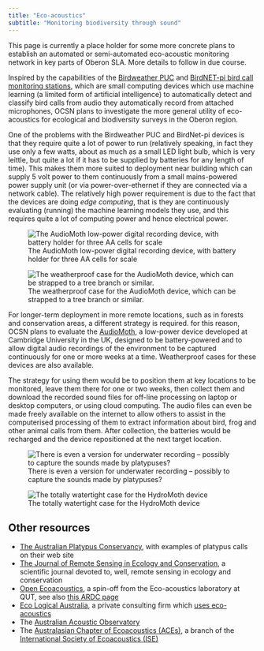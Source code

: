 ```yaml
---
title: "Eco-acoustics"
subtitle: "Monitoring biodiversity through sound"
---
```


::: {.callout-note title="Current status of this initiative"}
This page is currently a place holder for some more concrete plans to establish an automated or semi-automated eco-acoustic monitoring network in key parts of Oberon SLA. More details to follow in due course.
:::

Inspired by the capabilities of the [Birdweather PUC](posts/2024-07-21-PUC-review/) and [BirdNET-pi bird call monitoring stations](birdnet.html), which are small computing devices which use machine learning (a limited form of artificial intelligence) to automatically detect and classify bird calls from audio they automatically record from attached microphones, OCSN plans to investigate the more general utility of eco-acoustics for ecological and biodiversity surveys in the Oberon region. 

One of the problems with the Birdweather PUC and BirdNet-pi devices is that they require quite a lot of power to run (relatively speaking, in fact they use only a few watts, about as much as a small LED light bulb, which is very leittle, but quite a lot if it has to be supplied by batteries for any length of time). This makes them more suited to deployment near building which can supply 5 volt power to them continuously from a small mains-powered power supply unit (or via power-over-ethernet if they are connected via a network cable). The relatively high power requirement is due to the fact that the devices are doing _edge computing_, that is they are continuously evaluating (running) the machine learning models they use, and this requires quite a lot of computing power and hence electrical power.

::: {.aside}
![The AudioMoth low-power digital recording device, with battery holder for three AA cells for scale](assets/audiomoth.png)

![The weatherproof case for the AudioMoth device, which can be strapped to a tree branch or similar.](assets/audiomoth_case.png)
:::

For longer-term deployment in more remote locations, such as in forests and conservation areas, a different strategy is required. for this reason, OCSN plans to evaluate the [AudioMoth](https://www.openacousticdevices.info), a low-power device developed at Cambridge University in the UK, designed to be battery-powered and to allow digital audio recordings of the environment to be captured continuously for one or more weeks at a time. Weatherproof cases for these devices are also available. 

The strategy for using them would be to position them at key locations to be monitored, leave them there for one or two weeks, then collect them and download the recorded sound files for off-line processing on laptop or desktop computers, or using cloud computing. The audio files can even be made freely available on the internet to allow others to assist in the computerised processing of them to extract information about bird, frog and other animal calls from them. After collection, the batteries would be recharged and the device repositioned at the next target location. 

::: {.aside}
![There is even a version for underwater recording -- possibly to capture the sounds made by platypuses?](assets/hydromoth.png)

![The totally watertight case for the HydroMoth device](assets/hydromoth_case.png)
:::

## Other resources

* [The Australian Platypus Conservancy](https://platypus.asn.au), with examples of platypus calls on their web site
* [The Journal of Remote Sensing in Ecology and Conservation]( https://zslpublications.onlinelibrary.wiley.com/journal/20563485), a scientific journal devoted to, well, remote sensing in ecology and conservation
* [Open Ecoacoustics](https://openecoacoustics.org), a spin-off from the Eco-acoustics laboratory at QUT, see also [this ARDC page](https://ardc.edu.au/project/open-ecoacoustics/)
* [Eco Logical Australia](https://www.ecoaus.com.au), a private consulting firm which [uses eco-acoustics](https://www.ecoaus.com.au/services/ecoacoustics)
* The [Australian Acoustic Observatory](https://acousticobservatory.org/tag/ecoacoustics/)
* The [Australasian Chapter of Ecoacoustics (ACEs)](https://ausecoacoustics.org),  a branch of the [International Society of Ecoacoustics (ISE)](https://sites.google.com/site/ecoacousticssociety/)

